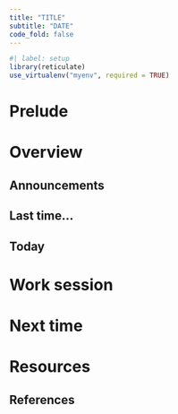 ```yaml
---
title: "TITLE"
subtitle: "DATE"
code_fold: false
---
```


```r
#| label: setup
library(reticulate)
use_virtualenv("myenv", required = TRUE)
```

# Prelude

# Overview

## Announcements

## Last time...

## Today

# Work session

# Next time

# Resources

## References

